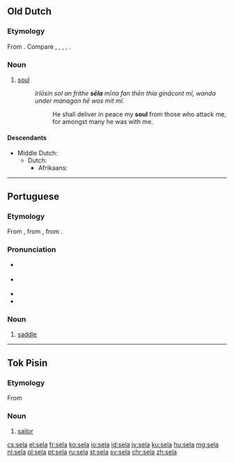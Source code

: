 {{also|Sela}}
==Old Dutch==

===Etymology===
From {{etyl|gem-pro|odt}} {{m|gem-pro|*saiwalō}}. Compare {{etyl|osx|-}} {{m|osx|sēola}}, {{etyl|goh|-}} {{m|goh|sēla}}, {{etyl|ofs|-}} {{m|ofs|sēla}}, {{etyl|ang|-}} {{m|ang|sāwol}}, {{etyl|got|-}} {{m|got|𐍃𐌰𐌹𐍅𐌰𐌻𐌰}}.

===Noun===
{{head|odt|noun|g=f|head=sēla}}

# [[soul]]
#: ''Irlōsin sol an frithe '''sēla''' mīna fan thēn thia ginācont mī, wanda under managon hē was mit mī.''
#:: He shall deliver in peace my '''soul''' from those who attack me, for amongst many he was with me.

====Descendants====
* Middle Dutch: {{l|dum|siele}}
** Dutch: {{l|nl|ziel}}
*** Afrikaans: {{l|af|siel}}

----

==Portuguese==

===Etymology===
From {{etyl|roa-opt|pt}} {{m|roa-opt|sela}}, from {{etyl|la|pt}} {{m|la|sella}}, from {{etyl|ine-pro|pt}} {{m|ine-pro|*sed-}}.

===Pronunciation===
* {{a|Brazil}} {{IPA|/ˈsɛ.la/|lang=pt}}
* {{a|PT}} {{IPA|/ˈsɛ.lɐ/|lang=pt}}
* {{homophones|lang=pt|cela}}
* {{hyphenation|se|la|lang=pt}}

===Noun===
{{pt-noun|f}}

# [[saddle]]

----

==Tok Pisin==
===Etymology===
From {{etyl|en|tpi}} {{m|en|sailor}}

===Noun===
{{head|tpi|noun}}

# [[sailor]]

[[cs:sela]]
[[el:sela]]
[[fr:sela]]
[[ko:sela]]
[[io:sela]]
[[id:sela]]
[[jv:sela]]
[[ku:sela]]
[[hu:sela]]
[[mg:sela]]
[[nl:sela]]
[[pl:sela]]
[[pt:sela]]
[[ru:sela]]
[[st:sela]]
[[sv:sela]]
[[chr:sela]]
[[zh:sela]]